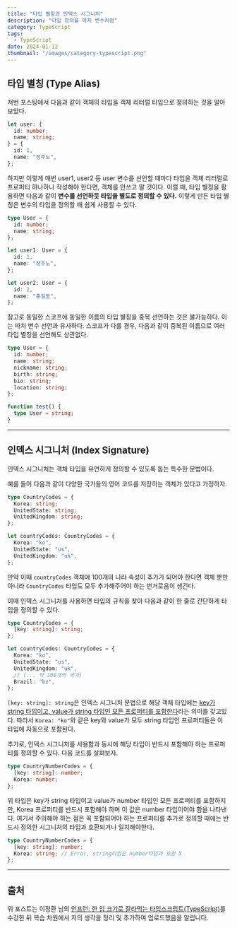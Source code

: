 ```yaml
---
title: "타입 별칭과 인덱스 시그니처"
description: "타입 정의를 마치 변수처럼"
category: TypeScript
tags:
  - TypeScript
date: 2024-01-12
thumbnail: "/images/category-typescript.png"
---
```


## 타입 별칭 (Type Alias)

저번 포스팅에서 다음과 같이 객체의 타입을 객체 리터럴 타입으로 정의하는 것을 알아보았다.

```ts
let user: {
  id: number;
  name: string;
} = {
  id: 1,
  name: "정주노",
};
```

하지만 이렇게 매번 user1, user2 등 user 변수를 선언할 때마다 타입을 객체 리터럴로 프로퍼티 하나하나 작성해야 한다면, 객체를 안쓰고 말 것이다. 이럴 때, 타입 별칭을 활용하면 다음과 같이 <b>변수를 선언하듯 타입을 별도로 정의할 수 있다.</b> 이렇게 만든 타입 별칭은 변수의 타입을 정의할 때 쉽게 사용할 수 있다.

```ts
type User = {
  id: number;
  name: string;
};

let user1: User = {
  id: 1,
  name: "정주노",
};

let user2: User = {
  id: 2,
  name: "홍길동",
};
```

참고로 동일한 스코프에 동일한 이름의 타입 별칭을 중복 선언하는 것은 불가능하다. 이는 마치 변수 선언과 유사하다. 스코프가 다를 경우, 다음과 같이 중복된 이름으로 여러 타입 별칭을 선언해도 상관없다.

```ts
type User = {
  id: number;
  name: string;
  nickname: string;
  birth: string;
  bio: string;
  location: string;
};

function test() {
  type User = string;
}
```

<hr />

## 인덱스 시그니처 (Index Signature)

인덱스 시그니처는 객체 타입을 유연하게 정의할 수 있도록 돕는 특수한 문법이다.

예를 들어 다음과 같이 다양한 국가들의 영어 코드를 저장하는 객체가 있다고 가정하자.

```ts
type CountryCodes = {
  Korea: string;
  UnitedState: string;
  UnitedKingdom: string;
};

let countryCodes: CountryCodes = {
  Korea: "ko",
  UnitedState: "us",
  UnitedKingdom: "uk",
};
```

만약 이때 `countryCodes` 객체에 100개의 나라 속성이 추가가 되어야 한다면 객체 뿐만 아니라 `CountryCodes` 타입도 모두 추가해주어야 하는 번거로움이 생긴다.

이때 인덱스 시그니처를 사용하면 타입의 규칙을 찾아 다음과 같이 한 줄로 간단하게 타입을 정의할 수 있다.

```ts
type CountryCodes = {
  [key: string]: string;
};

let countryCodes: CountryCodes = {
  Korea: "ko",
  UnitedState: "us",
  UnitedKingdom: "uk",
  // (... 약 100개의 국가)
  Brazil: "bz",
};
```

`[key: string]: string`은 인덱스 시그니처 문법으로 해당 객체 타입에는 <u>key가 string 타입이고, value가 string 타입인 모든 프로퍼티를 포함한다</u>라는 의미를 갖고있다. 따라서 `Korea: "ko"`와 같은 key와 value가 모두 string 타입인 프로퍼티들은 이 타입에 자동으로 포함된다.

추가로, 인덱스 시그니처를 사용함과 동시에 해당 타입이 반드시 포함해야 하는 프로퍼티를 정의할 수 있다. 다음 코드를 살펴보자.

```ts
type CountryNumberCodes = {
  [key: string]: number;
  Korea: number;
};
```

위 타입은 key가 string 타입이고 value가 number 타입인 모든 프로퍼티를 포함하지만, Korea 프로퍼티를 반드시 포함해야 하며 이 값은 number 타입이어야 함을 나타낸다. 여기서 주의해야 하는 점은 꼭 포함되어야 하는 프로퍼티를 추가로 정의할 때에는 반드시 정의한 시그니처의 타입과 호환되거나 일치해야한다.

```ts
type CountryNumberCodes = {
  [key: string]: number;
  Korea: string; // Error, string타입은 number타입과 호환 X
};
```

<hr />

## 출처

위 포스트는 이정환 님의 [인프런: 한 입 크기로 잘라먹는 타입스크립트(TypeScript)](https://www.inflearn.com/course/%ED%95%9C%EC%9E%85-%ED%81%AC%EA%B8%B0-%ED%83%80%EC%9E%85%EC%8A%A4%ED%81%AC%EB%A6%BD%ED%8A%B8/dashboard)를 수강한 뒤 복습 차원에서 저의 생각을 정리 및 추가하여 업로드했음을 알립니다.
